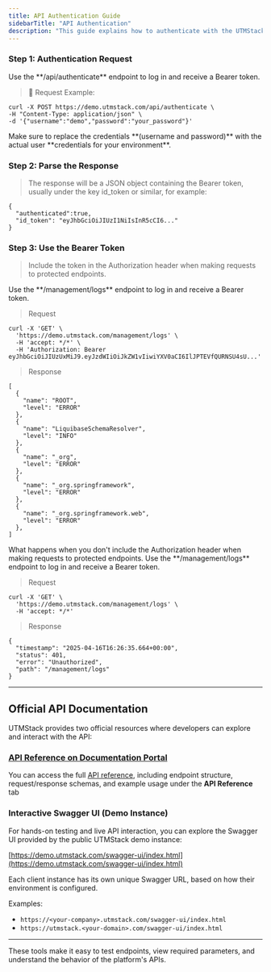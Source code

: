 ```yaml
---
title: API Authentication Guide
sidebarTitle: "API Authentication"
description: "This guide explains how to authenticate with the UTMStack API using curl, retrieve a Bearer token, and access secured endpoints. It also includes details about where to find the official API documentation for each instance."
---
```


###  Step 1: Authentication Request

<Tip>
    Use the **/api/authenticate** endpoint to log in and receive a Bearer token.
</Tip>

> 🔧 Request Example:

````
curl -X POST https://demo.utmstack.com/api/authenticate \
-H "Content-Type: application/json" \
-d '{"username":"demo","password":"your_password"}'
````

<Note>
    Make sure to replace the credentials **(username and password)** with the actual user **credentials for your environment**.    
</Note>


### Step 2: Parse the Response

> The response will be a JSON object containing the Bearer token, usually under the key id_token or similar, for example:

````
{
  "authenticated":true,
  "id_token": "eyJhbGciOiJIUzI1NiIsInR5cCI6..."
}
````

### Step 3: Use the Bearer Token

> Include the token in the Authorization header when making requests to protected endpoints.

<Tip>
    Use the **/management/logs** endpoint to log in and receive a Bearer token.
</Tip>

> Request

````
curl -X 'GET' \
  'https://demo.utmstack.com/management/logs' \
  -H 'accept: */*' \
  -H 'Authorization: Bearer eyJhbGciOiJIUzUxMiJ9.eyJzdWIiOiJkZW1vIiwiYXV0aCI6IlJPTEVfQURNSU4sU...'
````

> Response

`````
[
  {
    "name": "ROOT",
    "level": "ERROR"
  },
  {
    "name": "LiquibaseSchemaResolver",
    "level": "INFO"
  },
  {
    "name": "_org",
    "level": "ERROR"
  },
  {
    "name": "_org.springframework",
    "level": "ERROR"
  },
  {
    "name": "_org.springframework.web",
    "level": "ERROR"
  },
]
`````

<Warning>
    What happens when you don't include the Authorization header when making requests to protected endpoints.
</Warning>

<Note>
    Use the **/management/logs** endpoint to log in and receive a Bearer token.
</Note>

> Request

````
curl -X 'GET' \
  'https://demo.utmstack.com/management/logs' \
  -H 'accept: */*'
````

> Response

````
{
  "timestamp": "2025-04-16T16:26:35.664+00:00",
  "status": 401,
  "error": "Unauthorized",
  "path": "/management/logs"
}
````
----

## Official API Documentation

UTMStack provides two official resources where developers can explore and interact with the API:

### [API Reference on Documentation Portal](https://documentation.utmstack.com/v10/api-reference/logs-resource/get-managementlogs)

You can access the full [API reference](https://documentation.utmstack.com/v10/api-reference/logs-resource/get-managementlogs), including endpoint structure, request/response schemas, and example usage under the **API Reference** tab

### Interactive Swagger UI (Demo Instance)

For hands-on testing and live API interaction, you can explore the Swagger UI provided by the public UTMStack demo instance:

[https://demo.utmstack.com/swagger-ui/index.html](https://demo.utmstack.com/swagger-ui/index.html)

<Note>
    Each client instance has its own unique Swagger URL, based on how their environment is configured.
</Note>

Examples:
- `https://<your-company>.utmstack.com/swagger-ui/index.html`
- `https://utmstack.<your-domain>.com/swagger-ui/index.html`

---
<Tip>
    These tools make it easy to test endpoints, view required parameters, and understand the behavior of the platform's APIs.    
</Tip>
